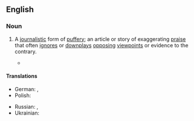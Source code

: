 ==English==

===Noun===
{{en-noun}}

# A [[journalistic]] form of [[puffery]]; an article or story of exaggerating [[praise]] that often [[ignore]]s or [[downplay]]s [[opposing]] [[viewpoint]]s or evidence to the contrary.
#: {{cot|en|hit piece}}
#* {{quote-book|en|year=2019|author=Bret Easton Ellis|authorlink=Bret Easton Ellis|title=White|publisher=Pan Macmillan|url=https://books.google.com/books?id=uH92DwAAQBAJ&pg=PT28&dq=%22hit+piece%22&hl=&cd=38&source=gbs_api#v=onepage&q=%22hit%20piece%22&f=false|isbn=9781529012415|text=The magazine had sent David Blum to Los Angeles to profile Emilio Estevez, arguably the most famous of the actors in Joel Schumacher's recently released ''St. Elmo's Fire'', and what had been pitched as a typical '''puff piece''' quickly warped into a scathing portrayal that soon became scandalous.}}

====Translations====
{{trans-top|journalistic puffery}}
* German: {{t+|de|Lobeshymne|f}}, {{t|de|Werbetext|m}}
* Polish: {{t|pl|laurka|f}}
{{trans-mid}}
* Russian: {{t+|ru|джинса́|f}}, {{t+|ru|заказу́ха|f}}
* Ukrainian: {{t+|uk|джинса́|f}}
{{trans-bottom}}
